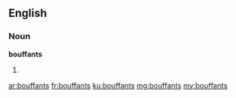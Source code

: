 ==English==

===Noun===
'''bouffants'''

# {{plural of|bouffant}}

[[ar:bouffants]]
[[fr:bouffants]]
[[ku:bouffants]]
[[mg:bouffants]]
[[my:bouffants]]